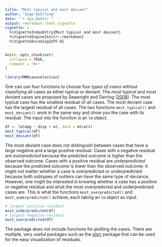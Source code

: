---
title: "Most typical and most deviant"
author: "Ingo Rohlfing"
date: "`r Sys.Date()`"
output: rmarkdown::html_vignette
vignette: >
  %\VignetteIndexEntry{Most typical and most deviant}
  %\VignetteEngine{knitr::rmarkdown}
  %\VignetteEncoding{UTF-8}
---

```{r, include = FALSE}
knitr::opts_chunk$set(
  collapse = TRUE,
  comment = "#>"
)
```

```{r setup, message = F}
library(MMRcaseselection)
```

One can use four functions to choose four *types of cases* without classifying all cases as either typical or deviant. The *most typical* and *most deviant* cases are proposed by Seawright and Gerring ([2008](https://doi.org/10.1177/1065912907313077)). The most typical case has the smallest residual of all cases. The most deviant case has the largest residual of all cases. The two functions `most_typical()` and `most_deviant()` work in the same way and show you the case with its residual. The input into the function is an `lm` object.
```{r}
df <- lm(mpg ~ disp + wt, data = mtcars)
most_typical(df)
most_deviant(df)
```

The most deviant case does not distinguish between cases that have a large negative and a large positive residual. Cases with a negative residual are *overpredicted* because the predicted outcome is higher than the observed outcome. Cases with a positive residual are *underpredicted* because the predicted outcome is lower than the observed outcome. It might not matter whether a case is overpredicted or underpredicted because both subtypes of outliers can have the same type of deviance. However, one might be interested in knowing whether a case has a positive or negative residual and what the most overpredicted and underpredicted cases are. This is what the functions `most_overpredicted()` and `most_underpredicted()` achieve, each taking an `lm` object as input.
```{r}
# largest positive residual
most_underpredicted(df)
# largest negative residual
most_overpredicted(df)
```

The package does not include functions for plotting the cases. There are multiple, very useful packages such as the [olsrr](https://olsrr.rsquaredacademy.com/articles/residual_diagnostics.html) package that can be used for the easy visualization of residuals. 


